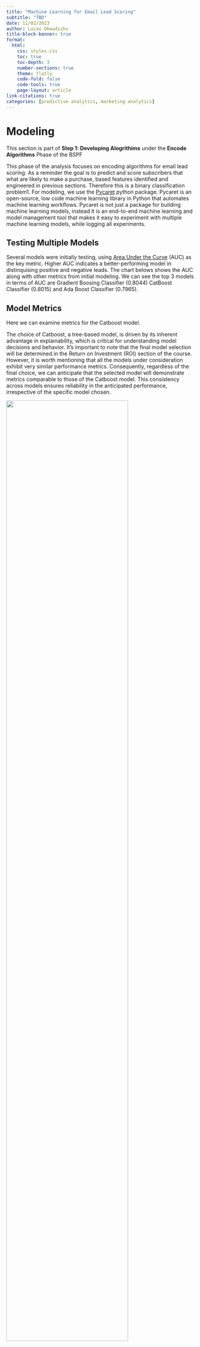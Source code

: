 ```yaml
---
title: "Machine Learning for Email Lead Scoring"
subtitle: "TBD"
date: 11/02/2023
author: Lucas Okwudishu
title-block-banner: true
format:
  html:
    css: styles.css
    toc: true
    toc-depth: 3
    number-sections: true
    theme: flatly
    code-fold: false
    code-tools: true
    page-layout: article
link-citations: true
categories: [predictive analytics, marketing analytics]
---
```





# Modeling

::: {.callout-note title="BSPF Phase: Encode Algorithms"}
This section is part of **Step 1: Developing Alogrithims** under the **Encode Algorithms** Phase of the BSPF
:::

This phase of the analysis focuses on encoding algorithms for email lead scoring. As a reminder the goal is to predict and score subscribers that what are likely to make a purchase, based features identified and engineered in previous sections. Therefore this is a binary classification problem1. For modeling, we use the [Pycaret](https://github.com/LucasO21/DS4B_Python_ML_And_APIs/blob/main/analysis) python package. Pycaret is an open-source, low code machine learning library in Python that automates machine learning workflows. Pycaret is not just a package for building machine learning models, instead it is an end-to-end machine learning and model management tool that makes it easy to experiment with multiple machine learning models, while logging all experiments.

## Testing Multiple Models
Several models were initially testing, using [Area Under the Curve](https://github.com/LucasO21/DS4B_Python_ML_And_APIs/blob/main/analysis) (AUC) as the key metric. Higher AUC indicates a better-performing model in distinquising positive and negative leads. The chart belows shows the AUC along with other metrics from initial modeling. We can see the top 3 models in terms of AUC are Gradient Boosing Classifier (0.8044) CatBoost Classifier (0.8015) and Ada Boost Classifier (0.7965).

## Model Metrics
Here we can examine metrics for the Catboost model.

::: {.callout-important title="Model Metrics (Catboost)"}
The choice of Catboost, a tree-based model, is driven by its inherent advantage in explainability, which is critical for understanding model decisions and behavior. It's important to note that the final model selection will be determined in the Return on Investment (ROI) section of the course. However, it is worth mentioning that all the models under consideration exhibit very similar performance metrics. Consequently, regardless of the final choice, we can anticipate that the selected model will demonstrate metrics comparable to those of the Catboost model. This consistency across models ensures reliability in the anticipated performance, irrespective of the specific model chosen.
:::

![](modelling_png/best_models.png){width=80% fig-align="center" .shaded-border}

### AUC-ROC Plot
An AUC-ROC (Area Under the Receiver Operating Characteristic Curve) plot is a graphical representation that summarizes the performance of a binary classification model. It showcases the model's ability to distinguish between positive and negative instances by plotting the true positive rate against the false positive rate. The AUC value, ranging from 0 to 1, quantifies the model's accuracy, with a higher value (higher curve towards 1) indicating better performance. The AUC-ROC plot enables data scientists and decision-makers to assess and compare models, aiding in the selection and optimization of classification algorithms.

![](modelling_png/best_model_1/auc_best_model_1.png){width=80% fig-align="center" .shaded-border}


### Confusion Matrix
The confusion matrix is a tabular representation that provides a comprehensive summary of the performance of a classification model. It organizes predictions made by the model into four categories: true positives (TP), true negatives (TN), false positives (FP), and false negatives (FN).

* True Positive (TP): The model correctly predicts the positive class.
* True Negative (TN): The model correctly predicts the negative class.
* False Positive (FP): The model incorrectly predicts the positive class when it should have been negative (Type I error).
* False Negative (FN): The model incorrectly predicts the negative class when it should have been positive (Type II error).

![](modelling_png/best_model_1/cm_best_model_1.png){width=80% fig-align="center" .shaded-border}

Let's understand the confusion matrix above;

* 24 predictions (bottom right) are true positives, these are the subscribers the model predicted will make a purchase and they did make a purchase.
27 (top right) are false positives. The model predicted them to make a purchase and they did not. This is where we might have wasted effort.
* 168 (bottom left) are false negatives. The model predicted they will not make a purchase but they did. These are missed opportunities.
3765 (top left) are true negatives. The model predicted they will not make a purchase and they did not. There is no impact for these.

### Feature Importance
A feature importance plot is a graphical representation that helps us understand the relative importance of different features or variables in a predictive model. It provides insights into what factors or variables have the most significant impact on the outcome or target variable. The plot below show feature importance for the Catboost model;

![](modelling_png/best_model_1/vip_best_model_1.png){width=80% fig-align="center" .shaded-border}

You can see that the model shows the most importance features to be `optin_days`, `member_rating` and `country_code_US`. Note that this order may vary for another model. Different machine learning models can have different ranking for feature importance due to their inherent characteristics and the algorithims they employ to make predictions. Factors such as model architecture, algorithmic approach, feature interactions, model assumptions, all play a part in how a model ranks feature imporance.

### Shap Values
A SHAP (SHapley Additive exPlanations) values plot is a visual representation that provides insights into the contribution of individual features to the predictions made by a machine learning model. It is based on Shapley values, a concept from cooperative game theory, which assigns a value to each feature by measuring its impact on the prediction compared to its absence or average value. The SHAP values plot displays the magnitude and direction of each feature's impact on the model predictions, allowing for a comprehensive understanding of how different features influence the outcomes. It helps identify which features have the most significant positive or negative influence on predictions and provides a clear picture of how the model is making decisions based on different feature values. This plot enables users, including business leaders, to interpret and explain the model's behavior and make informed decisions based on the feature contributions.

The plot below shows shap values for the Catboost model;

![](modelling_png/best_model_1/shap_summary.png){width=70% fig-align="center" .shaded-border}

The higher the shap value is (x-axis), the higher the likelihood of positive. For example we can see the higher shap values for member_rating and tag_count, meaning that subscribers who have higher values for these 2 features are more likely to predicted as making a purchase.

### Shap Values (Specific Observations)

Shap values can also be created for specific observations or individual customers in this case. Below is the plot of shap values for a customer with a predicted label of 0 and prediction score (probability) of 0.67.

![](modelling_png/best_model_1/shap_instance_0.png){width=90% fig-align="center" .shaded-border}

The plot shows how the prediction of the model was influenced by each input feature, by displaying the contribution of each feature as a horizontal bar on the plot. The length of the bar represents the magnitude of each feature's SHAP value, with longer bars indicating a larger impact on the prediction.

The color of the bar indicates the direction of the impact, with blue bars indicating a negative impact and red bars indicating a positive impact.

In this case, we can see that features like `tag_count` of 6, `tag_learning_lab_22` and `tag_learning_lab_2`  positively impact the prediction while `member_rating` of 1 and `country_code_IN` negatively impact the prediction.

In contrast the plot below shows SHAP values for customer who also has a predicted label of 0 but a higher prediction score (probability) of 0.9;

![](modelling_png/best_model_1/shap_instance_1.png){width=90% fig-align="center" .shaded-border}

Notice that features that are positively impacting the score inclue `country_code_other` and `tag_learning_lab_1` while features that are negatively impacting the score include `country_code_IN` and `member_rating` of 1.

These comparison underscores the nuanced and individualized way in which different features contribute to the model's predictions for each customer.

## Blending Models (Ensembling) for Enhanced Performance
To further improve the predictive performance and extract maximum value from our modeling efforts, we employed a technique called model [ensembling](https://github.com/LucasO21/DS4B_Python_ML_And_APIs/blob/main/analysis/analysis_write_up.md#user-content-fn-2-9b9f3303967f98df5ad1c4ba39105c28). By combining the predictions of multiple models, we aimed to leverage the unique strengths of each model, resulting in a more robust and accurate ensemble prediction.

After blending and [calibrating](https://github.com/LucasO21/DS4B_Python_ML_And_APIs/blob/main/analysis/analysis_write_up.md#user-content-fn-3-9b9f3303967f98df5ad1c4ba39105c28) the top three models, the resulting ensemble had an AUC of **0.8020** which is a very slight differnece in AUC from the individual models;


|                 | GBM     | Catboost  | Ada Boost |
|-----------------|:------- |:----------|:----------|
| **Model AUC**   | 0.8044  | 0.8015    |   0.7965  |
| **VS Ensemble** | - 30%   | + 0.06%   |  + 0.69%  |


: Ensemble AUC of **0.8020** vs Individual Models


This ensemble method showcases how combining individual models can enhance overall predictive accuracy, particularly in complex tasks like lead scoring.

---

In conclusion, this section provided a comprehensive analysis of our model metrics and interpretation. These metrics allow us to evaluate the performance and effectiveness of different machine learning models in predicting our target variable. Understanding these metrics is crucial for assessing the model's overall predictive power and ensuring its reliability for decision-making. It is important to note that the significance of these model metrics will be revisited and tied to the return on investment (ROI) analysis in the subsequent sections of this project. By aligning the model's performance with the business objectives and financial outcomes, we can gain deeper insights into the practical value and impact of the models deployed.


---

# Experiment Tracking/Logging (MLflow)

::: {.callout-note title="BSPF Phase: Modeling"}
This section is part of the **Encode Algorithims** under the  **Modeling** Phase of the BSPF.
:::

## What is MLflow?
[MLflow](https://mlflow.org/) is an open-source platform designed to help data scientists and machine learning engineers track and manage their machine learning experiments. It provides tools for experiment logging, reproducibility, and model management. Developed by Databricks, MLflow aims to simplify the machine learning lifecycle by enabling users to keep track of experiments, compare different models, and efficiently share and deploy ML projects.

![Email Lead Scoring MLflow Dashboard](modelling_png/mlflow/dashboard.png){width=120% fig-align="center" .shaded-border}

MLflow plays a critical role in the machine learning workflow, addressing several key challenges that data scientists often encounter:

**Experiment Tracking:** MLflow allows data scientists to log their experiments with ease. This includes recording the hyperparameters, metrics, and model artifacts associated with each run. Such comprehensive tracking facilitates comparison between different model iterations and helps in selecting the best performing model for deployment.

**Reproducibility:** In machine learning, it is crucial to ensure that experiments can be reproduced with the same results. MLflow records the exact versions of libraries, data, and code used in each run, making it easier to replicate the experiments and maintain consistency across different environments.

**Collaboration:** In team-based data science projects, collaboration is essential. MLflow enables seamless sharing of experiments, models, and associated artifacts with colleagues, promoting knowledge sharing and fostering a collaborative environment.

**Model Management:** MLflow provides functionalities for model versioning and management. This allows data scientists to keep track of model iterations, deploy the best-performing models, and roll back to previous versions if needed.

## Integrating MLflow with PyCaret
PyCaret, can be seamlessly integrated with MLflow to leverage its powerful experiment tracking capabilities. The integration allows data scientists using PyCaret to log their experiments automatically into MLflow, making it easy to keep track of multiple experiments and compare different models efficiently.

![Finalized Model Detail](modelling_png/mlflow/detail.png){width=100% fig-align="center" .shaded-border}

In this project, MLflow will be a valuable asset as the project progresses progresses and our machine learning models go from development to production. MLflow ensures that the lead scoring process remains organized, reproducible, and collaborative. Its tracking, versioning, and management capabilities contribute to the success and efficiency of the lead scoring system, making MLflow an indispensable component in the data science workflow.


---

# ROI

::: {.callout-note title="BSPF Phase: Encode Algorithms"}
This section is part of **Step 2: Tie Financial Value of Individual Decisions to Optimize for Profit** under the **Encode Algorithms** Phase of the BSPF
:::

In the preceeding phase of this project, we sucessfully developed and trainded predictive models to identify customers who are more like to make a purchase. In this phase, our focus shifts to a critical aspect of the project; Return on Investment (ROI) analysis. This involves tying machine learning models to financial value by determinning the potential cost or savings for a machine learning model's prediction. This process us further sub-divided into 2 phases;

1. Identifying a threshold for which to categorize customers as **Hot-Leads** or **Cold-Leads** based on the their score (probability of purchase) from the model. This allows us to determine expected value (sales - cost) from only targeting Hot-Leads.

2. Optimize the threshold for maximum efficiency and ROI.

Again the primary goal here is to evaluate the financial implications of classifying customers as Hot-Leads (high probability of purchase) or Cold-Leads (low probability of purchase). Hot-Leads will be targeting with sales emails while cold leads will be targeted with value emails such as free products or CTAs to attend webinars that are highly correlated with making a purchase. It is important to understand that there is an inherent cost versus savings trade-off in targeting different types of leads. By not targeting Cold-Leads, we potentially miss out on some revenue, however there is also a savings as we nurture the Cold-Leads and potentially gain more sales in the future.


## Initial Threshold & Cost Savings
This step involved calculating the [cumulative gain]() of our machine learning model. to enhance our return on investment (ROI). Here the predictions are sorted based on the model's score (probability) of making a purchase. The Cumulative Gain then measures the proportion of Hot-Leads and Cold-Leads based on a threshold. An arbituary threshold of **0.95** is used here as the cut off for categorizing Hot-Leads and Cold-Leads.

The table below shows the proportion of hot and cold leads based on this arbituary 0.95 threshold;

|   **Category**       | **Total Customers** | **Made Purchase**  |
|-----------------------:------------------- |:-------------------|
| Cold-Lead             | 5528               | 49                |
| Hot-Lead              | 14691              | 913               |

: Hot / Cold Lead Categorization (95% Gain Threshold)

This approach refines our marketing strategy. Instead of targeting all customers with sales emails, we now only focus on sending sales emails to Hot-Leads, while simultaneously nurturing Cold-Leads, whom we'll expect to make a purchase within 90 days. The result of this would be some initial loss in sales as not all customers are targeted. Based on the **Cold-Lead** row in the table above, we can see that 5528 (27%) of customers will NOT be targeted for sales emails, resulting in potental lost purchases of 49. However, the initial loss in sales will be offset as we nurture cold leads and get them to make a purchase within 90 days.

### Expected Value (Cost vs Savings)
The table below is a breakdown of cost vs savings for this new strategy vs our old strategy of targeting all customers with sales emails. Note: These values are based on assumptions stated in the earlier [cost assessment]().

|                       | **Old Strategy** | **New Strategy** | **Delta**           |
|---------------------- |:----------------:|:----------------:|:-------------------:|
| Monthly Sales         | $250,000         | $237,266         | <span style="color:red;">(5%)</span> |



: Estimated Change in Monthly Revenue (Old vs New Strategy)
